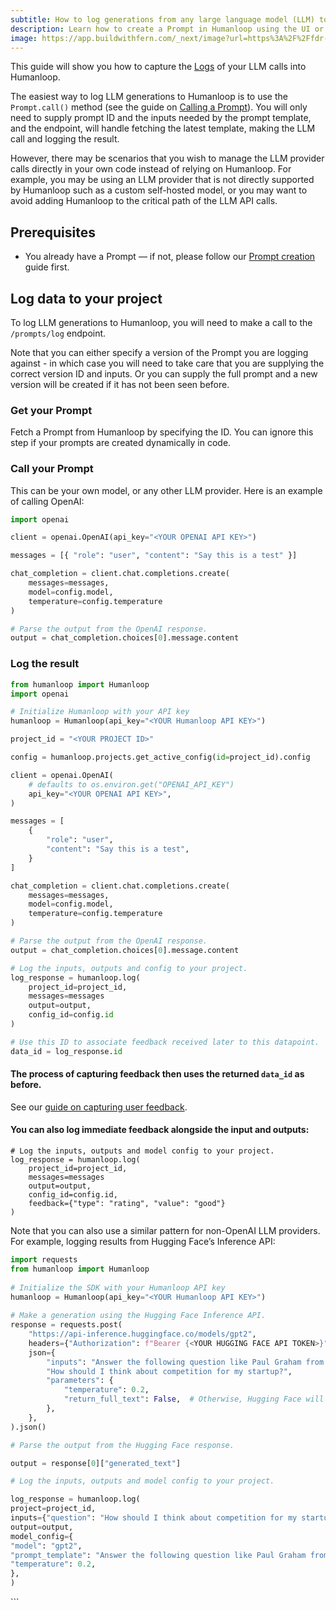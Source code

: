 ```yaml
---
subtitle: How to log generations from any large language model (LLM) to Humanloop
description: Learn how to create a Prompt in Humanloop using the UI or SDK, version it, and use it to generate responses from your AI models. Prompt management is a key part of the Humanloop platform.
image: https://app.buildwithfern.com/_next/image?url=https%3A%2F%2Ffdr-prod-docs-files-public.s3.amazonaws.com%2Fhttps%3A%2F%2Fhumanloop.docs.buildwithfern.com%2F2024-05-31T20%3A04%3A53.218Z%2Fassets%2Fimages%2Faae5149-Screenshot_2024-04-04_at_22.36.38.png&w=3840&q=75
---
```


This guide will show you how to capture the [Logs](/docs/concepts/logs) of your LLM calls into Humanloop.

The easiest way to log LLM generations to Humanloop is to use the `Prompt.call()` method (see the guide on [Calling a Prompt](/docs/development/guides/call-prompt)). You will only need to supply prompt ID and the inputs needed by the prompt template, and the endpoint, will handle fetching the latest template, making the LLM call and logging the result.

However, there may be scenarios that you wish to manage the LLM provider calls directly in your own code instead of relying on Humanloop. For example, you may be using an LLM provider that is not directly supported by Humanloop such as a custom self-hosted model, or you may want to avoid adding Humanloop to the critical path of the LLM API calls.

## Prerequisites

- You already have a Prompt — if not, please follow our [Prompt creation](/docs/guides/create-prompt) guide first.

<Markdown src="../../../snippets/setup-sdk.mdx" />

## Log data to your project

To log LLM generations to Humanloop, you will need to make a call to the `/prompts/log` endpoint.

Note that you can either specify a version of the Prompt you are logging against - in which case you will need to take care that you are supplying the correct version ID and inputs. Or you can supply the full prompt and a new version will be created if it has not been seen before.

<Steps>

### Get your Prompt

Fetch a Prompt from Humanloop by specifying the ID. You can ignore this step if your prompts are created dynamically in code.

<EndpointRequestSnippet endpoint="GET /prompts/:id" />

### Call your Prompt

This can be your own model, or any other LLM provider. Here is an example of calling OpenAI:

```python
import openai

client = openai.OpenAI(api_key="<YOUR OPENAI API KEY>")

messages = [{ "role": "user", "content": "Say this is a test" }]

chat_completion = client.chat.completions.create(
    messages=messages,
    model=config.model,
  	temperature=config.temperature
)

# Parse the output from the OpenAI response.
output = chat_completion.choices[0].message.content
```

### Log the result

<EndpointRequestSnippet endpoint="POST /prompts/log" />

```python
from humanloop import Humanloop
import openai

# Initialize Humanloop with your API key
humanloop = Humanloop(api_key="<YOUR Humanloop API KEY>")

project_id = "<YOUR PROJECT ID>"

config = humanloop.projects.get_active_config(id=project_id).config

client = openai.OpenAI(
    # defaults to os.environ.get("OPENAI_API_KEY")
    api_key="<YOUR OPENAI API KEY>",
)

messages = [
    {
        "role": "user",
        "content": "Say this is a test",
    }
]

chat_completion = client.chat.completions.create(
    messages=messages,
    model=config.model,
  	temperature=config.temperature
)

# Parse the output from the OpenAI response.
output = chat_completion.choices[0].message.content

# Log the inputs, outputs and config to your project.
log_response = humanloop.log(
    project_id=project_id,
    messages=messages
    output=output,
    config_id=config.id
)

# Use this ID to associate feedback received later to this datapoint.
data_id = log_response.id
```

#### The process of capturing feedback then uses the returned `data_id` as before.

See our [guide on capturing user feedback](./capture-user-feedback).

#### You can also log immediate feedback alongside the input and outputs:

```
# Log the inputs, outputs and model config to your project.
log_response = humanloop.log(
    project_id=project_id,
    messages=messages
    output=output,
    config_id=config.id,
    feedback={"type": "rating", "value": "good"}
)
```

</Steps>

<Tip title="Hugging Face Example">
Note that you can also use a similar pattern for non-OpenAI LLM providers. For example, logging results from Hugging Face’s Inference API:
 
```python
import requests
from humanloop import Humanloop
 
# Initialize the SDK with your Humanloop API key
humanloop = Humanloop(api_key="<YOUR Humanloop API KEY>")
 
# Make a generation using the Hugging Face Inference API.
response = requests.post(
    "https://api-inference.huggingface.co/models/gpt2",
    headers={"Authorization": f"Bearer {<YOUR HUGGING FACE API TOKEN>}"},
    json={
        "inputs": "Answer the following question like Paul Graham from YCombinator:\n"
        "How should I think about competition for my startup?",
        "parameters": {
            "temperature": 0.2,
            "return_full_text": False,  # Otherwise, Hugging Face will return the prompt as part of the generation.
        },
    },
).json()

# Parse the output from the Hugging Face response.

output = response[0]["generated_text"]

# Log the inputs, outputs and model config to your project.

log_response = humanloop.log(
project=project_id,
inputs={"question": "How should I think about competition for my startup?"},
output=output,
model_config={
"model": "gpt2",
"prompt_template": "Answer the following question like Paul Graham from YCombinator:\n{{question}}",
"temperature": 0.2,
},
)

```
</Tip>
```
